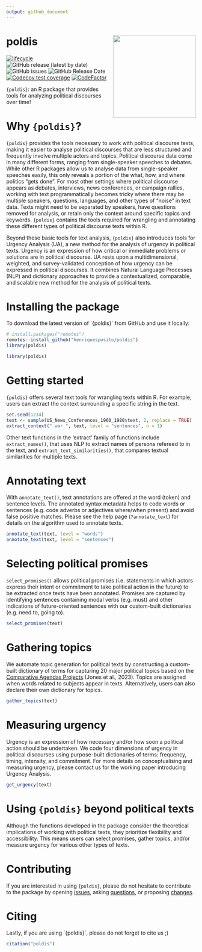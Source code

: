 ```yaml
---
output: github_document
---
```

# poldis <img src="man/figures/poldishexlogo3.png" align="right" width="220"/>

<!-- badges: start -->
[![lifecycle](https://img.shields.io/badge/lifecycle-experimental-orange.svg)](https://lifecycle.r-lib.org/articles/stages.html#experimental)
![GitHub release (latest by date)](https://img.shields.io/github/v/release/henriquesposito/poldis)
![GitHub issues](https://img.shields.io/github/issues-raw/henriquesposito/poldis)
![GitHub Release Date](https://img.shields.io/github/release-date/henriquesposito/poldis)
[![Codecov test coverage](https://codecov.io/gh/henriquesposito/poldis/branch/master/graph/badge.svg)](https://app.codecov.io/gh/henriquesposito/poldis?branch=master)
[![CodeFactor](https://www.codefactor.io/repository/github/henriquesposito/poldis/badge)](https://www.codefactor.io/repository/github/henriquesposito/poldis)
<!-- badges: end -->

`{poldis}`: an R package that provides tools for analyzing political discourses over time!

# Why `{poldis}`?

`{poldis}` provides the tools necessary to work with political discourse texts,
making it easier to analyse political discourses that are less structured
and frequently involve multiple actors and topics.
Political discourse data come in many different forms,
ranging from single-speaker speeches to debates.
While other R packages allow us to analyse data from single-speaker speeches easily,
this only reveals a portion of the what, how, and where politics "gets done".
For most other settings where political discourse appears as debates,
interviews, news conferences, or campaign rallies,
working with text programmatically becomes tricky
where there may be multiple speakers, questions, languages,
and other types of "noise" in text data.
Texts might need to be separated by speakers,
have questions removed for analysis,
or retain only the context around specific topics and keywords.
`{poldis}` contains the tools required for wrangling and annotating
these different types of political discourse texts within R.

Beyond these basic tools for text analysis,
`{poldis}` also introduces tools for Urgency Analysis (UA),
a new method for the analysis of urgency in political texts.
Urgency is an expression of how critical or immediate problems or solutions are in political discourse.
UA rests upon a multidimensional, weighted, and survey-validated conception of how urgency can be expressed in political discourses. It combines Natural Language Processes (NLP) and dictionary approaches to provide a contextualized, comparable, and scalable new method for the analysis of political texts.

# Installing the package

To download the latest version of ´{poldis}´ from GitHub and use it locally:

``` r
# install.packages("remotes")
remotes::install_github("henriquesposito/poldis")
library(poldis)
```

```r
library(poldis)
```

# Getting started

`{poldis}` offers several text tools for wrangling texts within R.
For example, users can extract the context surrounding a specific string in the text.

```r
set.seed(1234)
text <- sample(US_News_Conferences_1960_1980$text, 2, replace = TRUE)
extract_context(" war ", text, level = "sentences", n = 1)
```

Other text functions in the 'extract' family of functions include
`extract_names()`, that uses NLP to extract names of persons refereed to in the text,
and `extract_text_similarities()`, that compares textual similarities for multiple texts.

# Annotating text

With `annotate_text()`, text annotations are offered at the word (token) and sentence levels.
The annotated syntax metadata helps to code words or sentences (e.g. code adverbs or adjectives where/when present) and avoid false positive matches.
Please see the help page (`?annotate_text`) for details on the algorithm used to annotate texts.

```r
annotate_text(text, level = "words")
annotate_text(text, level = "sentences")
```

# Selecting political promises

`select_promises()` allows political promises (i.e. statements in which actors express their intent or commitment to take political action in the future) to be extracted once texts have been annotated.
Promises are captured by identifying sentences containing modal verbs (e.g. must) and other indications of future-oriented sentences with our custom-built dictionaries (e.g. need to, going to).

```r
select_promises(text)
```

# Gathering topics

We automate topic generation for political texts by constructing a custom-built dictionary of terms for capturing 20 major political topics based on the [Comparative Agendas Projects](https://www.comparativeagendas.net/) (Jones et al., 2023).
Topics are assigned when words related to subjects appear in texts.
Alternatively, users can also declare their own dictionary for topics.

```r
gather_topics(text)
```

# Measuring urgency

Urgency is an expression of how necessary and/or how soon a political action should be undertaken.
We code four dimensions of urgency in political discourses using purpose-built dictionaries of terms:
frequency, timing, intensity, and commitment.
For more details on conceptualising and measuring urgency, please contact us for the working paper introducing Urgency Analysis.

```r
get_urgency(text)
```

# Using `{poldis}` beyond political texts

Although the functions developed in the package consider the theoretical implications of working with political texts, they prioritize flexibility and accessibility. This means users can select promises, gather topics, and/or measure urgency for various other types of texts.

# Contributing

If you are interested in using `{poldis}`, please do not hesitate to contribute to the package by opening [issues](https://github.com/henriquesposito/poldis/issues), asking [questions](https://github.com/henriquesposito/poldis/discussions), or proposing [changes](https://github.com/henriquesposito/poldis/pulls). 

# Citing

Lastly, if you are using ´{poldis}´, please do not forget to cite us ;)

``` r
citation("poldis")
```
